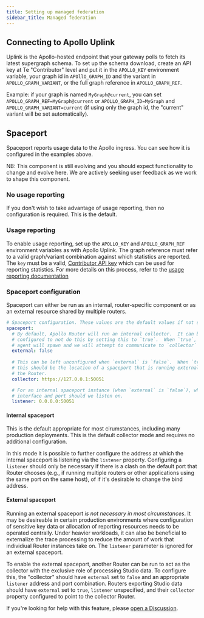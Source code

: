 ```yaml
---
title: Setting up managed federation
sidebar_title: Managed federation
---
```


## Connecting to Apollo Uplink

Uplink is the Apollo-hosted endpoint that your gateway polls to fetch its latest supergraph schema.
To set up the schema download, create an API key at Te "Contributor" level and put it in the `APOLLO_KEY`
environment variable, your graph id in `APOllO_GRAPH_ID` and the variant in `APOLLO_GRAPH_VARIANT`,
or the full graph reference in `APOLLO_GRAPH_REF`.

Example: if your graph is named `MyGraph@current`, you can set `APOLLO_GRAPH_REF=MyGraph@current` or
`APOLLO_GRAPH_ID=MyGraph` and `APOLLO_GRAPH_VARIANT=current` (if using only the graph id, the
"current" variant will be set automatically).

## Spaceport

Spaceport reports usage data to the Apollo ingress. You can see how it is configured in the examples above.

NB: This component is still evolving and you should expect functionality to change and evolve here. We are actively seeking user feedback as we work to shape this component.

### No usage reporting

If you don't wish to take advantage of usage reporting, then no configuration is required. This is the default.

### Usage reporting

To enable usage reporting, set up the `APOLLO_KEY` and `APOLLO_GRAPH_REF`
environment variables as with Apollo Uplink.  The graph reference must refer to a valid graph/variant combination
against which statistics are reported. The `key` must be a valid,
[Contributor API key](https://www.apollographql.com/docs/studio/org/members/#organization-wide-member-roles) which can be used for reporting statistics.
For more details on this process, refer to the [usage reporting documentation](https://www.apollographql.com/docs/studio/metrics/usage-reporting/)


### Spaceport configuration

Spaceport can either be run as an internal, router-specific component or as an external resource shared by multiple routers.

```yaml:title=configuration.yaml
# Spaceport configuration. These values are the default values if not specified
spaceport:
  # By default, Apollo Router will run an internal collector.  It can be
  # configured to not do this by setting this to `true`.  When `true`, no
  # agent will spawn and we will attempt to communicate to `collector` below.
  external: false
  
  # This can be left unconfigured when `external` is `false`.  When `true`,
  # this should be the location of a spaceport that is running external from
  # the Router.
  collector: https://127.0.0.1:50051

  # For an internal spaceport instance (when `external` is `false`), what
  # interface and port should we listen on.
  listener: 0.0.0.0:50051
```

#### Internal spaceport

This is the default appropriate for most cirumstances, including many production deployments.  This is the default collector mode and requires no additional configuration.

In this mode it is possible to further configure the address at which the internal spaceport is listening via the `listener` property.  Configuring a `listener` should only be necessary if there is a clash on the default port that Router chooses (e.g., if running multiple routers or other applications using the same port on the same host), of if it's desirable to change the bind address.

#### External spaceport

Running an external spaceport _is not necessary in most circumstances_.  It may be desireable in certain production environments where configuration of sensitive key data or allocation of reporting resources needs to be operated centrally.  Under heavier workloads, it can also be beneficial to externalize the trace processing to reduce the amount of work that individiual Router instances take on.  The `listener` parameter is ignored for an external spaceport.

To enable the external spaceport, another Router can be run to act as the collector with the exclusive role of processing Studio data.  To configure this, the "collector" should have `external` set to `false` and an appropriate `listener` address and port combination.  Routers exporting Studio data should have `external` set to `true`, `listener` unspecified, and their `collector` property configured to point to the collector Router.

If you're looking for help with this feature, please [open a Discussion](https://github.com/apollographql/router/discussions). 
